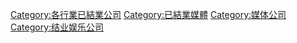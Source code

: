 [[Category:各行業已結業公司|Category:各行業已結業公司]]
[[Category:已結業媒體|Category:已結業媒體]]
[[Category:媒体公司|Category:媒体公司]]
[[Category:结业娱乐公司|Category:结业娱乐公司]]